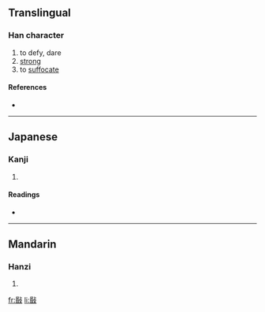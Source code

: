 ==Translingual==

===Han character===
{{Han char|rn=66|rad=攴|as=09|sn=13|four=7164<sub>7</sub>|canj=口日卜水 (RAYE)}}

# to defy, dare
# [[strong]]
# to [[suffocate]]

====References====
* {{Han ref|kx=0474.131|dkj=13318|dj=0827.250|hdz=21470.071|uh=656F|ud=25967|bh=DDBC|bd=56764}}

----

==Japanese==

===Kanji===
{{ja-kanji|grade=|rs=攴09}}

# {{defn|Japanese|sort=攴09}}

====Readings====
* {{ja-readings|on=[[びん]] (bin), [[みん]] (min), [[こん]] (kon)|kun=[[おかす]] (okasu), [[つとめる]] (tsutomeru)}}

----

==Mandarin==

===Hanzi===
{{cmn-hanzi|pin=[[hūn]] ([[hun1]]), [[mín]] ([[min2]])|wg=hun<sup>1</sup>, min<sup>2</sup>}}

# {{defn|Mandarin|sort=攴09}}

[[fr:敯]]
[[li:敯]]